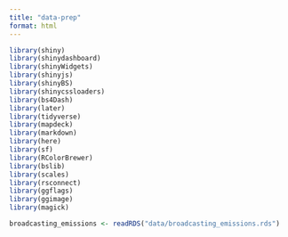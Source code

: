 ```yaml
---
title: "data-prep"
format: html
---
```


```r
library(shiny)
library(shinydashboard)
library(shinyWidgets)
library(shinyjs)
library(shinyBS) 
library(shinycssloaders)
library(bs4Dash)
library(later)
library(tidyverse)
library(mapdeck)
library(markdown)
library(here)
library(sf)
library(RColorBrewer)
library(bslib)
library(scales)
library(rsconnect)
library(ggflags)
library(ggimage)
library(magick)

```

```r
broadcasting_emissions <- readRDS("data/broadcasting_emissions.rds")
```

